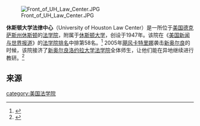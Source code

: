 [[File:Front_of_UH_Law_Center.JPG|thumb]]

'''休斯顿大学法律中心'''（University of Houston Law Center）是一所位于[[美国|美国]][[德克萨斯州|德克萨斯州]][[休斯顿|休斯顿]]的[[法学院|法学院]]，附属于[[休斯顿大学|休斯顿大学]]，创设于1947年。该院在《[[美国新闻与世界报道|美国新闻与世界报道]]》的[[美国法学院排名|法学院排名]]中排第58名。<ref name="University of Houston Law School">{{cite web | url=http://grad-schools.usnews.rankingsandreviews.com/best-graduate-schools/top-law-schools/university-of-houston-03154 | title=University of Houston > Law School | accessdate=2014-03-13 | archive-date=2016-09-29 | archive-url=https://web.archive.org/web/20160929111915/http://grad-schools.usnews.rankingsandreviews.com/best-graduate-schools/top-law-schools/university-of-houston-03154 | dead-url=no }}</ref>
2005年[[2005年飓风卡特里娜|飓风卡特里娜]]袭击[[新奥尔良|新奥尔良]]的时候，该院接济了[[新奥尔良洛约拉大学法学院|新奥尔良洛约拉大学法学院]]全体师生，让他们能在异地继续进行教研。<ref>{{cite web|last=Willhoft|first=Ray|title=The Compassion of Neighbors, The Devotion of Community: Exiled School of Law Thrives During Challenging Times|url=http://www.loyno.edu/newsandcalendars/loyolatoday/index.php?action=view&article_id=81&issue_id=2&page=2&year=2006|publisher=[[Loyola_University_New_Orleans|Loyola University New Orleans]]|date=2006-01-06|accessdate=2007-11-15|archive-date=2016-03-03|archive-url=https://web.archive.org/web/20160303194710/http://www.loyno.edu/newsandcalendars/loyolatoday/index.php|dead-url=no}}</ref>

==来源==
{{reflist}}

{{Law Schools of the Southwest|state=collapsed}}

[[category:美国法学院|category:美国法学院]]